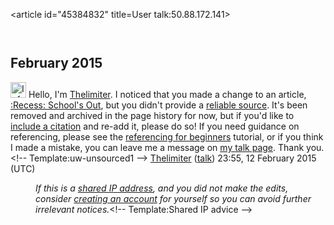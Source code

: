 <article id="45384832" title=User talk:50.88.172.141>
	<talkpage id="45384832" title="User talk:50.88.172.141">
== February 2015 ==
[[File:Information.svg|25px|alt=Information icon]] Hello, I'm [[User:Thelimiter|Thelimiter]]. I noticed that you made a change to an article, [[:Recess: School's Out]], but you didn't provide a [[Wikipedia:Identifying reliable sources|reliable source]]. It's been removed and archived in the page history for now, but if you'd like to [[Wikipedia:Citing sources|include a citation]] and re-add it, please do so! If you need guidance on referencing, please see the [[Help:Referencing for beginners|referencing for beginners]] tutorial, or if you think I made a mistake, you can leave me a message on [[User_talk:Thelimiter|my talk page]]. Thank you. &lt;!-- Template:uw-unsourced1 --&gt; [[User:Thelimiter|Thelimiter]] ([[User talk:Thelimiter|talk]]) 23:55, 12 February 2015 (UTC)
:''If this is a [[Network address translation|shared IP address]], and you did not make the edits, consider [[Wikipedia:Why create an account?|creating an account]] for yourself so you can avoid further irrelevant notices.''&lt;!-- Template:Shared IP advice --&gt;
	</talkpage>
</article>